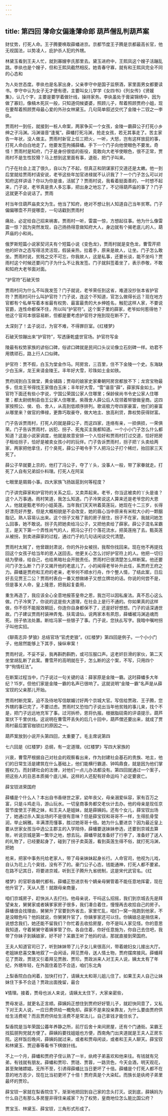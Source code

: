 ```yaml
---
---
---
```

title: 第四回 薄命女偏逢薄命郎 葫芦僧乱判葫芦案
---





财仗势，打死人命。王子腾要唤取薛蟠进京。京都节度王子腾是京都最高长官，他无视国法，以势凌人，庇护杀人犯的外甥。

林黛玉看到王夫人忙，就到寡嫂李氏那里去。黛玉进府中，王熙凤这个嫂子活蹦乱跳。李纨也是个嫂子，但和王熙凤截然相反。她青春守寡，就有和王熙凤完全不同的心态和

为人处世态度。李纨也是名家出身，父亲李守中是国子监祭酒，家里面男女都要读书。李守中认为女子无才便有德，主要叫女儿学学《女四书》《列女传》《贤媛集》，认几个字，主要是要学着做针线，操持家务。李纨虽处于膏粱锦绣中，因为做了寡妇，像槁木死灰一般，只知道伺候婆婆，照顾儿子，帮着照顾贾府小姐，现在要帮着照顾贾母最心爱的外孙女林黛玉。几句简单叙述交代了金陵十二钗之一李纨。

贾雨村一到任，就接到一桩人命案，两家争买一个女孩，金陵一霸薛公子打死小乡绅之子冯渊。冯渊谐音“逢冤”。薛蟠打死冯渊，抢走女孩，若无其事走了。苦主家告一年状，没人做主。贾雨村新官上任三把火，一听，大怒，岂有这样放屁的事，打死人命白白地走了。他要发签拘捕薛蟠。手下一个门子向他使眼色不要发。奇怪！贾雨村是知府，门子是身份很低的衙役，竟敢向大老爷使眼色，很不正常，贾雨村不是生性狡猾？马上想到这里面有事，退衙，把门子叫来。

门子在社会上混了很久，自以为了不起，但真正和阴谋家打交道还是太嫩。他一到后堂就给贾雨村请安说，老爷这些年加官进禄就不认识我了？一个门子怎么可以对知府这样讲话？你以为你是谁，活腻了？贾雨村说，我看着挺面善的，一时想不起来，门子说，老爷真是贵人多忘事，把出身之地忘了，不记得葫芦庙的事了？门子这就更不会说话了。贾雨

村当年住葫芦庙卖文为生。他当了知府，绝对不想让别人知道自己当年贫寒。门子偏偏哪壶不开提哪壶，一句话戳到贾雨村

痛处，必定给自己招来祸害。贾雨村一听，雷震一惊，方想起往事。他为什么像雷震一惊？因为突然发现，自己扬扬得意做知府大人，身边就有个揭老底儿的人，葫芦庙的小和尚。

俄罗斯短篇小说家契诃夫有个短篇小说《变色龙》，贾雨村就是变色龙，曹雪芹把他的奸诈之态写得活灵活现，假装亲热，拉着手，原来是故人，让坐。门子怎么敢坐。贾雨村说，贫贱之交不可忘，你我故人，这是私事，还要长谈，能不坐吗？贾雨村这个时候还要问门子为什么不让我发签。门子就斜签着坐了，表示恭敬，不敢和知府大老爷面对面。

“护官符”石破天惊

贾雨村问为什么不叫我发签？门子就说，老爷荣任到这省，难道没抄张本省护官符？贾雨村问什么叫护官符？门子说，连这个不知道，官怎么做得长远？现在地方官都有个私单写着本省最有权势、最富最贵的大乡绅姓名，触犯这样人家，不要说官爵，连性命都保不住，所以叫“护官符”。这个案子里的薛家，老爷如何惹得他？他这个官司本很容易断，但都是要考虑护官符才拖到现在断不了。

太深刻了！孟子说过，为官不难，不得罪巨室。《红楼梦》

石破天惊蹦出来“护官符”，写透康乾盛世官场。护官符写金

陵最有权势家族的谚俗口碑，俗谚口碑就是民间口头议论像立石刻碑一样。劝君不用镌顽石，路上行人口似碑。

护官符：贾不假，白玉为堂金作马。阿房宫，三百里，住不下金陵一个史。东海缺少白玉床，龙王来请金陵王。丰年好大雪，珍珠如土金如铁。

贾府阔到白玉做堂，黄金铺路；贾母的娘家史家秦朝阿房宫都放不下；龙宫宝物最多，但龙王爷得找王家借白玉床；丰年好大雪，“雪”谐音“薛”，薛家挥金如土。护官符下面还有些小字说，宁国公荣国公家人住哪里；保龄侯尚书令史公家人住哪里；都太尉统制县伯王公家人住哪里。紫薇舍人薛公后人现领着帑银做皇商。这四家按照公、侯、伯、舍人，从高到低顺序排列。歌谣极力夸四家豪富，他们的豪富从哪里来？做官的俸禄，更靠巧取豪夺，做大地主、放高利贷，靠权势获得财富。

门子告诉贾雨村，打死人的就是薛公子，而这四家，连络有亲，一损俱损，一荣俱荣。门子告诉贾雨村，凶犯、拐子、死鬼买主我都知道。一个小小门子怎么什么都知道？这是小说家调度，他就是故意安排一个人恰好和贾雨村打过交道，恰好把房子租给拐子，恰好是被卖女孩小时的玩伴。门子告诉贾雨村，拐子把丫头卖给两家，两家把他拿住，打个臭死，薛公子喝令手下人把冯公子打个稀烂，抬回家三天死了。

薛公子早就要上京的，他打了冯公子，夺了丫头，没事人一般，带了家眷就走。打死了人自有兄弟奴仆料理。打死人在阿呆

七眼里是屑屑小事。四大家族飞扬跋扈到何等程度？

门子讲完薛家和护官符的关系之后，又卖弄起来。老爷，你当这被卖的丫头是谁？这个人万事通。雨村笑道，我怎么知道。门子冷笑说这人算来还是老爷您的大恩人，他就是甄老爷的小姐英莲。当年我们天天哄着英莲玩，她现在十二三岁，长得好漂亮好齐整，但是大概相貌是不会改变，她的眉心当中原来有米粒大小的一颗胭脂记。熟人容易认出来。这个拐子又租了我的房子居住，拐子不在家，我就问她怎么回事，她不敢说。拐子先把她卖给冯公子，又把他卖给了薛家。薛公子混名呆霸王，是天下第一个弄性尚气的人，把冯公子打个落花流水，把英莲拖了去。甄英莲从被拐，到卖进薛家的过程，通过门子的几句话闲谈交代清楚。

贾雨村太贼了，他曾跟封肃说，你的外孙女被拐，我帮你找回来。现在他不再提找回这个女孩子给当年的恩人送回去。他更关心怎么讨好护官符上的人。他把一切归结为孽缘，给自己，也给黑暗社会开脱责任。贾雨村已很清楚怎么样断案。他还要问门子怎么断？门子又揭开他的老底儿了。小的闻得老爷补升此任，系贾府王府之力。薛蟠是贾府和王府的老亲，老爷何不顺水行舟，作个整人情，了结此案，日后好去见贾王二公？贾雨村表白一番又想做婊子又想立牌坊的话。你说的何尝不是，但是事关人命，皇上隆恩，把我起复委用，

重生再造了，我应该全心全意地报答皇帝之恩，我岂可以因私废法。真不忍心这么做。门子冷笑了，你说的这是些大道理，在社会上是行不通的。你如果真的这样做，你不但不能报效朝廷，你连你自身都保不了，还是好好想想。门子的话深通世故。门子建议贾雨村装神弄鬼、扶鸾请仙，说两家本有夙怨，薛蟠被冯渊追魂而死。拐子依法处置。断给冯家一些银子了事。门子说，您扶乩写字。我暗中嘱咐拐子叫他实招。

《聊斋志异·梦狼》总结官场“官虎吏狼”。《红楼梦》第四回是例子。一个小小门子，他居然能够上下其手，操纵审案！

贾雨村说，不妥不妥，我再斟酌斟酌，或可压服口声。这老奸巨滑的家伙，第二天坐堂胡乱断了此案。曹雪芹的高明就在于，怎么断的这个案，不写，只用四个字“徇情枉法”。

在断案过程当中，门子说过一句关键的话：薛家原是金陵一霸。这时薛蟠多大年纪？15岁。但他们家是金陵一霸的名声已很响了。这就说明“金陵一霸”名声是从薛宝钗的父亲那儿开始。

贾雨村断完案，迫不及待地写信献媚讨好两个京城大官。写信给贾政、王子腾，您外甥的事已完了，不要过虑。贾雨村又恐怕门子说出当年他贫贱的事儿来，找个不是，把门子远远地充军了事。过河拆桥，恩将仇报。根据脂砚斋的评语提示，葫芦案伏下千里伏线。这说明在曹雪芹丢失的后几十回中，葫芦僧还要出来，就成了贾雨村最后罢官枷锁扛的原因之一。

葫芦案放到小说开头第四回，太重要了。毛主席说第四

七六回是《红楼梦》总纲，有一定道理。《红楼梦》写四大家族的

兴衰，曹雪芹根据自己对社会的观察看出来，作为封建社会基石的贵族、地主，他们的日常生活是建筑在什么基础上，他们能横行霸道、钟鸣鼎食，就是因为他们掌握权力。而封建社会的法律，对他们一点儿办法都没有。第四回就通过一个案子，把这些人的丑恶本质揭个底儿掉。这样的人还配有好命运吗？必定要衰亡。

薛宝钗进荣国府

薛蟠是个什么人？本出自书香继世之家，幼年丧父，母亲溺爱纵容，家有百万之富，只是斗鸡走马，游山玩水。一切皇商事务都交老伙计去办。他的母亲是现任京营节度使王子腾之妹，和王夫人是姐妹，就是薛姨妈。还有个女儿，薛宝钗出场了，她通过杀人案出场的不是很有意味？但是薛宝钗和哥哥不一样，生得肌骨莹润，举止娴雅。丰满漂亮懂事，胜过她哥哥十倍。她为什么要进京？因为最近皇上要从世家女孩当中选公主郡主的入学陪侍，薛蟠要送妹妹参选，还要到京城去算账，听说京城是第一繁华之地，想去玩。薛蟠早就准备好了行李了，准备好了送人的礼物了，已经要起身了，碰到了拐子卖英莲，看到英莲生得不俗，就打死冯渊，把她

抢来，把家中事务托给老家人，带了母亲妹妹起身长行。人命官司，他视为儿戏，自认为花上几个臭钱，没有不了的。豪门公子心态，钱能通神，打死人都不要紧。在路不记其日，将要进京城，听到王子腾升九省统制，这是宋代武官名。《红

楼梦》的官职各朝代都有。薛蟠正愁进京有个嫡亲母舅管着不能任意地挥霍，现在他升官了，天从人愿！就跟母亲商量，

咱们京城房子，赶快派人去打扫。他母亲说，干吗这么招摇，我们到京城去先是拜望亲友，舅舅家或者姨爹家房子很多，我们凑合着住，慢慢再去收拾自己的房子。薛蟠很会找理由，舅舅升了官要到外省去，家里忙乱，咱们一窝一拖跑到他家，不是没眼色吗？他妈就说，你舅舅升官了，你姨爹家还可以住。你姨娘总是捎信来，说想念我们，她还能不留我们？你忙着去收拾房屋，你不是叫人家见怪。你的意思我知道，守着舅舅守着姨爹管了你。各自住着，你好任意施为，你自己去住吧，我带了你妹子到姨娘家，好不好？呆霸王听了他妈的话，那就直接到荣国府。

王夫人知道官司已了，听到妹妹带了儿子女儿来很高兴，带着媳妇女儿接出大厅。老姐妹悲喜交集地叙了一会闲话，拜见贾母，送人情土物，贾府摆席接风。薛蟠拜见了贾政，贾琏又引着拜见贾赦、贾珍。贾政派来人对王夫人说，姨太太有了年纪，外甥年轻，在外面住着恐不合适，咱们东北角

上梨香院白白闲着，加快打扫了，请姨太太和哥儿姐儿住了。如果王夫人自己让妹妹住下多不合适？贾政出面挽留，最合

¥情理。接着，贾母也派人来说，请姨太太住下，大家亲密些，

贾母发话，就更名正言顺。薛姨妈正想住到贾府好好管儿子，就赶快同意了，又私下对王夫人说，一应日费供给一概免却。薛家不是来投亲靠友，为什么要由贾府供给生活费呢？而且贾府供给生活费不是常法儿，自己拿钱才能住长了。

梨香院是当年荣国公暮年养静之所，前厅后舍十来间房屋，还有个门通街。呆霸王找狐朋狗党就方便了。薛姨妈要找姐姐也方便，西南角门出夹道就是王夫人正房东院。这样饭后晚间，薛姨妈就过来，或者和贾母闲谈，或者和王夫人聊天。薛宝钗和林黛玉、贾迎春等看书下棋做针线。

不上一个月，薛蟠和贾府子侄认熟了一半，纨绔子弟喜欢和他来往。有钱就有兄弟，有钱就有朋友。薛蟠和贾珍、贾琏、贾蓉，一路货色，今天会酒，明天观花，甚至聚赌嫖娼，无所不至，引诱得薛蟠比当日更坏了十倍。薛蟠是个打死人都不在意的地方恶少，现在比当初更坏了十倍！贾府真是个大染缸。而族长是纨绔子弟里最坏的贾珍。

薛宝钗一家就在梨香院住下，渐渐地把回到自己家的念头打灭。说到底，薛姨妈为什么自己有那么多房屋非得住亲戚家？为了权势，皇商地位怎么能比国公府？

贾宝玉、林黛玉、薛宝钗，三角形式形成了。